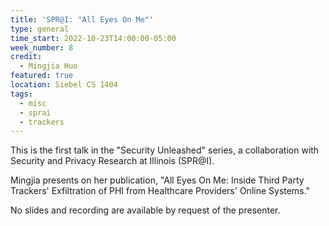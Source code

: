 ```yaml
---
title: 'SPR@I: "All Eyes On Me"'
type: general
time_start: 2022-10-23T14:00:00-05:00
week_number: 8
credit:
  - Mingjia Huo
featured: true
location: Siebel CS 1404
tags:
  - misc
  - sprai
  - trackers
---
```

This is the first talk in the "Security Unleashed" series, a collaboration with Security and Privacy Research at Illinois (SPR@I).

Mingjia presents on her publication, "All Eyes On Me: Inside Third Party Trackers' Exfiltration of PHI from Healthcare Providers' Online Systems."

No slides and recording are available by request of the presenter.